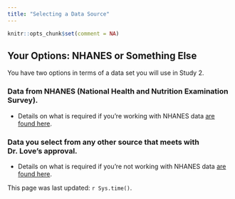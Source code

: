 ```yaml
---
title: "Selecting a Data Source"
---
```


```r
knitr::opts_chunk$set(comment = NA)
```

## Your Options: NHANES or Something Else

You have two options in terms of a data set you will use in Study 2.

### Data from NHANES (National Health and Nutrition Examination Survey). 

- Details on what is required if you're working with NHANES data [are found here](your2.html).

### Data you select from any other source that meets with Dr. Love's approval. 

- Details on what is required if you're not working with NHANES data [are found here](your3.html).

This page was last updated: `r Sys.time()`.
